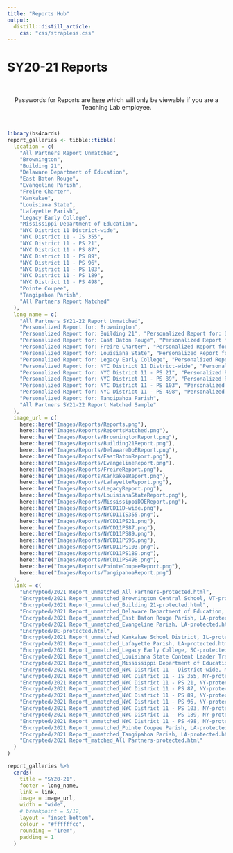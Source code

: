 ```yaml
---
title: "Reports Hub"
output: 
  distill::distill_article:
    css: "css/strapless.css"
---
```


# SY20-21 Reports

<br>

<center> Passwords for Reports are [here](https://docs.google.com/spreadsheets/d/1eAUdWEzc0R7WzpztOvutRp2FYDtpks37LSFV8sq8ezg/edit?usp=sharing) which will only be viewable if you are a Teaching Lab employee. </center>

<br>

```r
library(bs4cards)
report_galleries <- tibble::tibble(
  location = c(
    "All Partners Report Unmatched",
    "Brownington",
    "Building 21",
    "Delaware Department of Education",
    "East Baton Rouge",
    "Evangeline Parish",
    "Freire Charter",
    "Kankakee",
    "Louisiana State",
    "Lafayette Parish",
    "Legacy Early College",
    "Mississippi Department of Education",
    "NYC District 11 District-wide",
    "NYC District 11 - IS 355",
    "NYC District 11 - PS 21",
    "NYC District 11 - PS 87",
    "NYC District 11 - PS 89",
    "NYC District 11 - PS 96",
    "NYC District 11 - PS 103",
    "NYC District 11 - PS 189",
    "NYC District 11 - PS 498",
    "Pointe Coupee",
    "Tangipahoa Parish",
    "All Partners Report Matched"
  ),
  long_name = c(
    "All Partners SY21-22 Report Unmatched",
    "Personalized Report for: Brownington",
    "Personalized Report for: Building 21", "Personalized Report for: Delaware Department of Education",
    "Personalized Report for: East Baton Rouge", "Personalized Report for: Evangeline Parish",
    "Personalized Report for: Freire Charter", "Personalized Report for: Kankakee",
    "Personalized Report for: Louisiana State", "Personalized Report for: Lafayette Parish",
    "Personalized Report for: Legacy Early College", "Personalized Report for: Mississippi Department of Education",
    "Personalized Report for: NYC District 11 District-wide", "Personalized Report for: NYC District 11 - IS 355",
    "Personalized Report for: NYC District 11 - PS 21", "Personalized Report for: NYC District 11 - PS 87",
    "Personalized Report for: NYC District 11 - PS 89", "Personalized Report for: NYC District 11 - PS 96",
    "Personalized Report for: NYC District 11 - PS 103", "Personalized Report for: NYC District 11 - PS 189",
    "Personalized Report for: NYC District 11 - PS 498", "Personalized Report for: Pointe Coupee",
    "Personalized Report for: Tangipahoa Parish",
    "All Partners SY21-22 Report Matched Sample"
  ),
  image_url = c(
    here::here("Images/Reports/Reports.png"),
    here::here("Images/Reports/ReportsMatched.png"),
    here::here("Images/Reports/BrowningtonReport.png"),
    here::here("Images/Reports/Building21Report.png"),
    here::here("Images/Reports/DelawareDoEReport.png"),
    here::here("Images/Reports/EastBatonReport.png"),
    here::here("Images/Reports/EvangelineReport.png"),
    here::here("Images/Reports/FreireReport.png"),
    here::here("Images/Reports/KankakeeReport.png"),
    here::here("Images/Reports/LafayetteReport.png"),
    here::here("Images/Reports/LegacyReport.png"),
    here::here("Images/Reports/LouisianaStateReport.png"),
    here::here("Images/Reports/MississippiDOEReport.png"),
    here::here("Images/Reports/NYCD11D-wide.png"),
    here::here("Images/Reports/NYCD11IS355.png"),
    here::here("Images/Reports/NYCD11PS21.png"),
    here::here("Images/Reports/NYCD11PS87.png"),
    here::here("Images/Reports/NYCD11PS89.png"),
    here::here("Images/Reports/NYCD11PS96.png"),
    here::here("Images/Reports/NYCD11PS103.png"),
    here::here("Images/Reports/NYCD11PS189.png"),
    here::here("Images/Reports/NYCD11PS498.png"),
    here::here("Images/Reports/PointeCoupeeReport.png"),
    here::here("Images/Reports/TangipahoaReport.png")
  ),
  link = c(
    "Encrypted/2021 Report_unmatched_All Partners-protected.html",
    "Encrypted/2021 Report_unmatched_Brownington Central School, VT-protected.html",
    "Encrypted/2021 Report_unmatched_Building 21-protected.html",
    "Encrypted/2021 Report_unmatched_Delaware Department of Education, DE-protected.html",
    "Encrypted/2021 Report_unmatched_East Baton Rouge Parish, LA-protected.html",
    "Encrypted/2021 Report_unmatched_Evangeline Parish, LA-protected.html",
    "Encrypted/DE-protected.html",
    "Encrypted/2021 Report_unmatched_Kankakee School District, IL-protected.html",
    "Encrypted/2021 Report_unmatched_Lafayette Parish, LA-protected.html",
    "Encrypted/2021 Report_unmatched_Legacy Early College, SC-protected.html",
    "Encrypted/2021 Report_unmatched_Louisiana State Content Leader Training, LA-protected.html",
    "Encrypted/2021 Report_unmatched_Mississippi Department of Education, MS-protected.html",
    "Encrypted/2021 Report_unmatched_NYC District 11 - District-wide, NY-protected.html",
    "Encrypted/2021 Report_unmatched_NYC District 11 - IS 355, NY-protected.html",
    "Encrypted/2021 Report_unmatched_NYC District 11 - PS 21, NY-protected.html",
    "Encrypted/2021 Report_unmatched_NYC District 11 - PS 87, NY-protected.html",
    "Encrypted/2021 Report_unmatched_NYC District 11 - PS 89, NY-protected.html",
    "Encrypted/2021 Report_unmatched_NYC District 11 - PS 96, NY-protected.html",
    "Encrypted/2021 Report_unmatched_NYC District 11 - PS 103, NY-protected.html",
    "Encrypted/2021 Report_unmatched_NYC District 11 - PS 189, NY-protected.html",
    "Encrypted/2021 Report_unmatched_NYC District 11 - PS 498, NY-protected.html",
    "Encrypted/2021 Report_unmatched_Pointe Coupee Parish, LA-protected.html",
    "Encrypted/2021 Report_unmatched_Tangipahoa Parish, LA-protected.html",
    "Encrypted/2021 Report_matched_All Partners-protected.html"
  )
)

report_galleries %>%
  cards(
    title = "SY20-21",
    footer = long_name,
    link = link,
    image = image_url,
    width = "wide",
    # breakpoint = 5/12,
    layout = "inset-bottom",
    colour = "#ffffffcc",
    rounding = "1rem",
    padding = 1
  )
```

